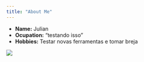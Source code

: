 ---
title: "About Me"
---

- __Name:__ Julian
- __Ocupation:__ "testando isso"
- __Hobbies:__ Testar novas ferramentas e tomar breja

![](cerveja-artesanal-2.jpg)
